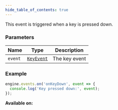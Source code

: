 ```yaml
---
hide_table_of_contents: true
---
```



This event is triggered when a key is pressed down.

### Parameters

| Name    | Type                              | Description   |
| ------- | --------------------------------- | ------------- |
| `event` | [`KeyEvent`](/sdk/types/KeyEvent) | The key event |

### Example

```js
engine.events.on('onKeyDown', event => {
  console.log('Key pressed down:', event);
});
```

**Available on:** <ClientTag />
